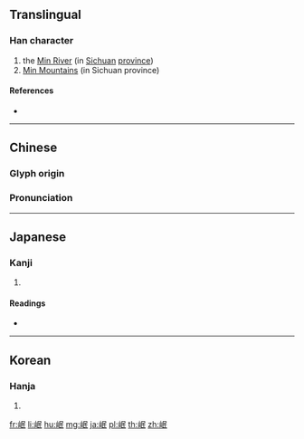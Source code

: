 ==Translingual==

===Han character===
{{Han char|rn=46|rad=山|as=05|sn=8|four=27747|canj=URVP|ids=⿰山民}}

# the [[w:Min River (Sichuan)|Min River]] (in [[Sichuan]] [[province]])
# [[w:Min Mountains|Min Mountains]] (in Sichuan province)

====References====
* {{Han ref|kx=0310.010|dkj=08007|dj=0610.060|hdz=10768.200|uh=5CB7|ud=23735|bh=A9A2|bd=43426}}

----

==Chinese==
{{zh-forms}}

===Glyph origin===
{{Han etym}}

===Pronunciation===
{{zh-pron
|m=mín
|c=man4
|mc=y
|oc=y
|ma=
|cat=pn
}}

----

==Japanese==

===Kanji===
{{ja-kanji|grade=|rs=山05}}

# {{defn|lang=ja|sort=山05}}

====Readings====
* {{ja-readings|on=[[びん]] (bin), [[みん]] (min)|kun=}}

----

==Korean==

===Hanja===
{{ko-hanja|hangeul=민|rv=min|mr=min}}

# {{defn|lang=ko|sort=山05}}

[[fr:岷]]
[[li:岷]]
[[hu:岷]]
[[mg:岷]]
[[ja:岷]]
[[pl:岷]]
[[th:岷]]
[[zh:岷]]